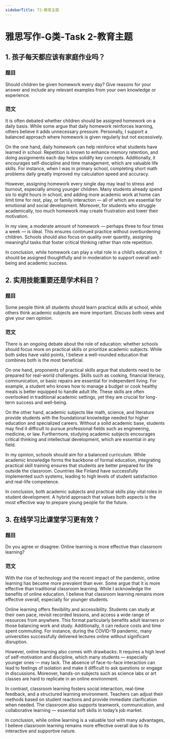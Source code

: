 ```yaml
---
sidebarTitle: T2-教育主题
---
```



# 雅思写作-G类-Task 2-教育主题

## 1. 孩子每天都应该有家庭作业吗？

### 题目
Should children be given homework every day?
Give reasons for your answer and include any relevant examples from your own knowledge or experience.

### 范文
It is often debated whether children should be assigned homework on a daily basis. While some argue that daily homework reinforces learning, others believe it adds unnecessary pressure. Personally, I support a balanced approach where homework is given regularly but not excessively.

On the one hand, daily homework can help reinforce what students have learned in school. Repetition is known to enhance memory retention, and doing assignments each day helps solidify key concepts. Additionally, it encourages self-discipline and time management, which are valuable life skills. For instance, when I was in primary school, completing short math problems daily greatly improved my calculation speed and accuracy.

However, assigning homework every single day may lead to stress and burnout, especially among younger children. Many students already spend six to eight hours in school, and adding more academic work at home can limit time for rest, play, or family interaction — all of which are essential for emotional and social development. Moreover, for students who struggle academically, too much homework may create frustration and lower their motivation.

In my view, a moderate amount of homework — perhaps three to four times a week — is ideal. This ensures continued practice without overburdening children. Schools should also focus on quality over quantity, assigning meaningful tasks that foster critical thinking rather than rote repetition.

In conclusion, while homework can play a vital role in a child’s education, it should be assigned thoughtfully and in moderation to support overall well-being and academic success.

## 2. 实用技能重要还是学术科目？

### 题目
Some people think all students should learn practical skills at school, while others think academic subjects are more important.
Discuss both views and give your own opinion.

### 范文
There is an ongoing debate about the role of education: whether schools should focus more on practical skills or prioritize academic subjects. While both sides have valid points, I believe a well-rounded education that combines both is the most beneficial.

On one hand, proponents of practical skills argue that students need to be prepared for real-world challenges. Skills such as cooking, financial literacy, communication, or basic repairs are essential for independent living. For example, a student who knows how to manage a budget or cook healthy meals is better equipped to handle adult life. These skills are often overlooked in traditional academic settings, yet they are crucial for long-term success and well-being.

On the other hand, academic subjects like math, science, and literature provide students with the foundational knowledge needed for higher education and specialized careers. Without a solid academic base, students may find it difficult to pursue professional fields such as engineering, medicine, or law. Furthermore, studying academic subjects encourages critical thinking and intellectual development, which are essential in any field.

In my opinion, schools should aim for a balanced curriculum. While academic knowledge forms the backbone of formal education, integrating practical skill training ensures that students are better prepared for life outside the classroom. Countries like Finland have successfully implemented such systems, leading to high levels of student satisfaction and real-life competence.

In conclusion, both academic subjects and practical skills play vital roles in student development. A hybrid approach that values both aspects is the most effective way to prepare young people for the future.

## 3. 在线学习比课堂学习更有效？

### 题目

Do you agree or disagree: Online learning is more effective than classroom learning?


### 范文
With the rise of technology and the recent impact of the pandemic, online learning has become more prevalent than ever. Some argue that it is more effective than traditional classroom learning. While I acknowledge the benefits of online education, I believe that classroom learning remains more effective overall, especially for younger students.

Online learning offers flexibility and accessibility. Students can study at their own pace, revisit recorded lessons, and access a wide range of resources from anywhere. This format particularly benefits adult learners or those balancing work and study. Additionally, it can reduce costs and time spent commuting. For instance, during the COVID-19 pandemic, many universities successfully delivered lectures online without significant disruption.

However, online learning also comes with drawbacks. It requires a high level of self-motivation and discipline, which many students — especially younger ones — may lack. The absence of face-to-face interaction can lead to feelings of isolation and make it difficult to ask questions or engage in discussions. Moreover, hands-on subjects such as science labs or art classes are hard to replicate in an online environment.

In contrast, classroom learning fosters social interaction, real-time feedback, and a structured learning environment. Teachers can adjust their methods based on student reactions and provide immediate clarification when needed. The classroom also supports teamwork, communication, and collaborative learning — essential soft skills in today’s job market.

In conclusion, while online learning is a valuable tool with many advantages, I believe classroom learning remains more effective overall due to its interactive and supportive nature.
